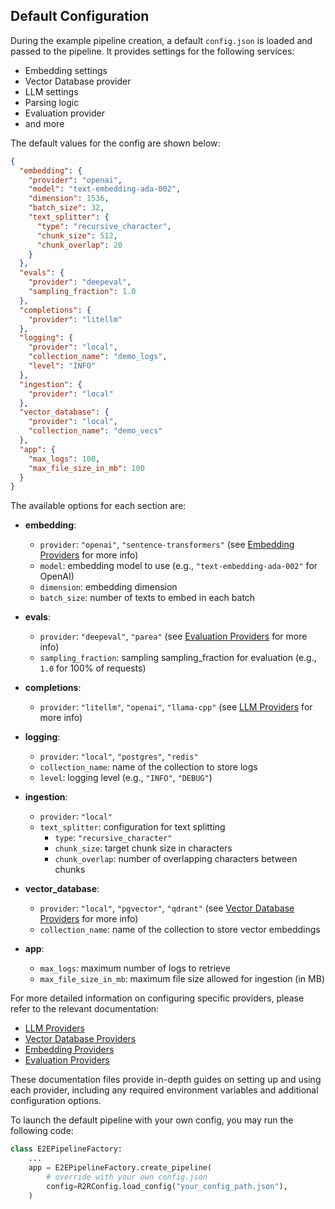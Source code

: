 ## Default Configuration

During the example pipeline creation, a default `config.json` is loaded and passed to the pipeline. It provides settings for the following services:

- Embedding settings
- Vector Database provider
- LLM settings
- Parsing logic
- Evaluation provider
- and more

The default values for the config are shown below:

```json
{
  "embedding": {
    "provider": "openai",
    "model": "text-embedding-ada-002",
    "dimension": 1536,
    "batch_size": 32,
    "text_splitter": {
      "type": "recursive_character",
      "chunk_size": 512,
      "chunk_overlap": 20
    }
  },
  "evals": {
    "provider": "deepeval",
    "sampling_fraction": 1.0
  },
  "completions": {
    "provider": "litellm"
  },
  "logging": {
    "provider": "local",
    "collection_name": "demo_logs",
    "level": "INFO"
  },
  "ingestion": {
    "provider": "local"
  },
  "vector_database": {
    "provider": "local",
    "collection_name": "demo_vecs" 
  },
  "app": {
    "max_logs": 100,
    "max_file_size_in_mb": 100
  }
}
```

The available options for each section are:

- **embedding**:
  - `provider`: `"openai"`, `"sentence-transformers"` (see [Embedding Providers](/providers/embeddings.md) for more info)
  - `model`: embedding model to use (e.g., `"text-embedding-ada-002"` for OpenAI)
  - `dimension`: embedding dimension
  - `batch_size`: number of texts to embed in each batch

- **evals**:
  - `provider`: `"deepeval"`, `"parea"` (see [Evaluation Providers](/providers/evals.md) for more info)
  - `sampling_fraction`: sampling sampling_fraction for evaluation (e.g., `1.0` for 100% of requests)

- **completions**:
  - `provider`: `"litellm"`, `"openai"`, `"llama-cpp"` (see [LLM Providers](/providers/llms.md) for more info)

- **logging**:
  - `provider`: `"local"`, `"postgres"`, `"redis"`
  - `collection_name`: name of the collection to store logs
  - `level`: logging level (e.g., `"INFO"`, `"DEBUG"`)

- **ingestion**:
  - `provider`: `"local"`
  - `text_splitter`: configuration for text splitting
    - `type`: `"recursive_character"`
    - `chunk_size`: target chunk size in characters
    - `chunk_overlap`: number of overlapping characters between chunks

- **vector_database**:
  - `provider`: `"local"`, `"pgvector"`, `"qdrant"` (see [Vector Database Providers](/providers/vector-databases.md) for more info)
  - `collection_name`: name of the collection to store vector embeddings

- **app**:
  - `max_logs`: maximum number of logs to retrieve
  - `max_file_size_in_mb`: maximum file size allowed for ingestion (in MB)

For more detailed information on configuring specific providers, please refer to the relevant documentation:

- [LLM Providers](/providers/llms.md)
- [Vector Database Providers](/providers/vector-databases.md)
- [Embedding Providers](/providers/embeddings.md)
- [Evaluation Providers](/providers/evals.md)

These documentation files provide in-depth guides on setting up and using each provider, including any required environment variables and additional configuration options.

To launch the default pipeline with your own config, you may run the following code:

```python
class E2EPipelineFactory:
    ...
    app = E2EPipelineFactory.create_pipeline(
        # override with your own config.json
        config=R2RConfig.load_config("your_config_path.json"),
    )
```